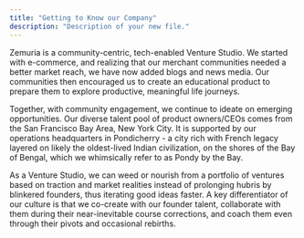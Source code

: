 ```yaml
---
title: "Getting to Know our Company"
description: "Description of your new file."
---
```


Zemuria is a community-centric, tech-enabled Venture Studio. We started with e-commerce, and realizing that our merchant communities needed a better market reach, we have now added blogs and news media. Our communities then encouraged us to create an educational product to prepare them to explore productive, meaningful life journeys.

Together, with community engagement, we continue to ideate on emerging opportunities. Our diverse talent pool of product owners/CEOs comes from the San Francisco Bay Area, New York City. It is supported by our operations headquarters in Pondicherry - a city rich with French legacy layered on likely the oldest-lived Indian civilization, on the shores of the Bay of Bengal, which we whimsically refer to as Pondy by the Bay.

As a Venture Studio, we can weed or nourish from a portfolio of ventures based on traction and market realities instead of prolonging hubris by blinkered founders, thus iterating good ideas faster. A key differentiator of our culture is that we co-create with our founder talent, collaborate with them during their near-inevitable course corrections, and coach them even through their pivots and occasional rebirths.
